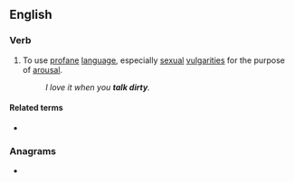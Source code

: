 ==English==

===Verb===
{{en-verb|talks dirty|talking dirty|talked dirty}}

# {{lb|en|intransitive|idiomatic}} To use [[profane]] [[language]], especially [[sexual]] [[vulgarity|vulgarities]] for the purpose of [[arousal]].
#: ''I love it when you '''talk dirty'''.''

====Related terms====
* {{l|en|dirty talk}}

===Anagrams===
* {{anagrams|en|a=adiklrtty|dirty talk}}